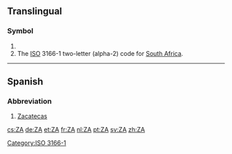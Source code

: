 {{also|Appendix:Variations of "za"}}
==Translingual==

===Symbol===
{{head|mul|symbol}}

# {{SI-unit-abb|zetta|ampere|[[electrical current]]}}
# The [[ISO]] 3166-1 two-letter (alpha-2) code for [[South Africa]].

[[Category:ISO 3166-1]]
----

==Spanish==

===Abbreviation===
{{head|es|abbreviation}}

# [[Zacatecas]] {{gloss|Mexican state}}

[[cs:ZA]]
[[de:ZA]]
[[et:ZA]]
[[fr:ZA]]
[[nl:ZA]]
[[pt:ZA]]
[[sv:ZA]]
[[zh:ZA]]
